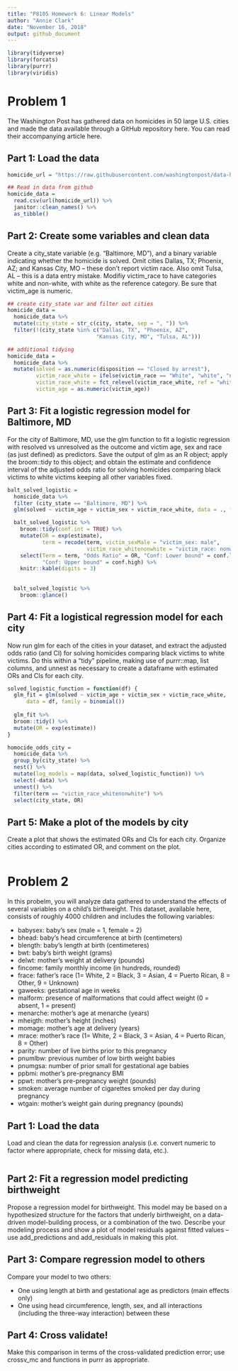 ```yaml
---
title: "P8105 Homework 6: Linear Models"
author: "Annie Clark"
date: "November 16, 2018"
output: github_document
---
```


```r
library(tidyverse)
library(forcats)
library(purrr)
library(viridis)
```


# Problem 1

The Washington Post has gathered data on homicides in 50 large U.S. cities and 
made the data available through a GitHub repository here. You can read their 
accompanying article here.

## Part 1: Load the data

```r
homicide_url = "https://raw.githubusercontent.com/washingtonpost/data-homicides/master/homicide-data.csv"

## Read in data from github
homicide_data = 
  read.csv(url(homicide_url)) %>% 
  janitor::clean_names() %>% 
  as_tibble()
```

## Part 2: Create some variables and clean data
Create a city_state variable (e.g. “Baltimore, MD”), and a binary variable 
indicating whether the homicide is solved. Omit cities Dallas, TX; Phoenix, AZ; 
and Kansas City, MO – these don’t report victim race. Also omit Tulsa, AL – this 
is a data entry mistake. Modifiy victim_race to have categories white and 
non-white, with white as the reference category. Be sure that  victim_age is numeric.

```r
## create city_state var and filter out cities
homicide_data =
  homicide_data %>% 
  mutate(city_state = str_c(city, state, sep = ", ")) %>% 
  filter(!(city_state %in% c("Dallas, TX", "Phoenix, AZ", 
                            "Kansas City, MO", "Tulsa, AL")))

## additional tidying  
homicide_data = 
  homicide_data %>% 
  mutate(solved = as.numeric(disposition == "Closed by arrest"),
         victim_race_white = ifelse(victim_race == "White", "white", "nonwhite"),
         victim_race_white = fct_relevel(victim_race_white, ref = "white"),
         victim_age = as.numeric(victim_age))
```

## Part 3: Fit a logistic regression model for Baltimore, MD
For the city of Baltimore, MD, use the glm function to fit a logistic regression 
with resolved vs unresolved as the outcome and victim age, sex and race (as just 
defined) as predictors. Save the output of glm as an R object; apply the broom::tidy 
to this object; and obtain the estimate and confidence interval of the adjusted 
odds ratio for solving homicides comparing black victims to white victims keeping 
all other variables fixed.

```r
balt_solved_logistic = 
  homicide_data %>% 
  filter (city_state == "Baltimore, MD") %>% 
  glm(solved ~ victim_age + victim_sex + victim_race_white, data = ., family = binomial())

  balt_solved_logistic %>% 
    broom::tidy(conf.int = TRUE) %>% 
    mutate(OR = exp(estimate),
           term = recode(term, victim_sexMale = "victim_sex: male", 
                         victim_race_whitenonwhite = "victim_race: nonwhite")) %>% 
    select(Term = term, "Odds Ratio" = OR, "Conf: Lower bound" = conf.low, 
           "Conf: Upper bound" = conf.high) %>% 
    knitr::kable(digits = 3)
  
  
  balt_solved_logistic %>% 
    broom::glance()
```

## Part 4: Fit a logistical regression model for each city
Now run glm for each of the cities in your dataset, and extract the adjusted odds 
ratio (and CI) for solving homicides comparing black victims to white victims. Do 
this within a “tidy” pipeline, making use of purrr::map, list columns, and unnest 
as necessary to create a dataframe with estimated ORs and CIs for each city.

```r
solved_logistic_function = function(df) {
  glm_fit = glm(solved ~ victim_age + victim_sex + victim_race_white, 
      data = df, family = binomial())
  
  glm_fit %>% 
  broom::tidy() %>% 
  mutate(OR = exp(estimate))
}

homocide_odds_city = 
  homicide_data %>% 
  group_by(city_state) %>% 
  nest() %>% 
  mutate(log_models = map(data, solved_logistic_function)) %>% 
  select(-data) %>% 
  unnest() %>% 
  filter(term == "victim_race_whitenonwhite") %>% 
  select(city_state, OR)

```

## Part 5: Make a plot of the models by city
Create a plot that shows the estimated ORs and CIs for each city. Organize cities 
according to estimated OR, and comment on the plot.

```r

```

# Problem 2
In this probelm, you will analyze data gathered to understand the effects of several 
variables on a child’s birthweight. This dataset, available here, consists of 
roughly 4000 children and includes the following variables:

* babysex: baby’s sex (male = 1, female = 2)
* bhead: baby’s head circumference at birth (centimeters)
* blength: baby’s length at birth (centimeteres)
* bwt: baby’s birth weight (grams)
* delwt: mother’s weight at delivery (pounds)
* fincome: family monthly income (in hundreds, rounded)
* frace: father’s race (1= White, 2 = Black, 3 = Asian, 4 = Puerto Rican, 8 = Other, 9 = Unknown)
* gaweeks: gestational age in weeks
* malform: presence of malformations that could affect weight (0 = absent, 1 = present)
* menarche: mother’s age at menarche (years)
* mheigth: mother’s height (inches)
* momage: mother’s age at delivery (years)
* mrace: mother’s race (1= White, 2 = Black, 3 = Asian, 4 = Puerto Rican, 8 = Other)
* parity: number of live births prior to this pregnancy
* pnumlbw: previous number of low birth weight babies
* pnumgsa: number of prior small for gestational age babies
* ppbmi: mother’s pre-pregnancy BMI
* ppwt: mother’s pre-pregnancy weight (pounds)
* smoken: average number of cigarettes smoked per day during pregnancy
* wtgain: mother’s weight gain during pregnancy (pounds)

## Part 1: Load the data

Load and clean the data for regression analysis (i.e. convert numeric to factor 
where appropriate, check for missing data, etc.).

```r

```

## Part 2: Fit a regression model predicting birthweight

Propose a regression model for birthweight. This model may be based on a hypothesized 
structure for the factors that underly birthweight, on a data-driven model-building 
process, or a combination of the two. Describe your modeling process and show a 
plot of model residuals against fitted values – use add_predictions and add_residuals 
in making this plot.

## Part 3: Compare regression model to others

Compare your model to two others:

* One using length at birth and gestational age as predictors (main effects only)
* One using head circumference, length, sex, and all interactions (including the 
three-way interaction) between these

## Part 4: Cross validate!

Make this comparison in terms of the cross-validated prediction error; use 
crossv_mc and functions in purrr as appropriate.
